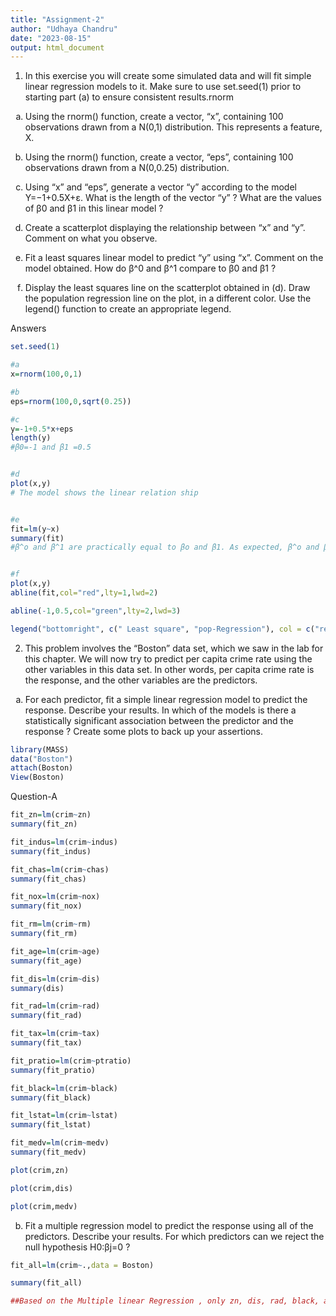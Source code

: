 ---
title: "Assignment-2"
author: "Udhaya Chandru"
date: "2023-08-15"
output: html_document
---

1. In this exercise you will create some simulated data and will fit simple linear regression models to it. Make sure to use set.seed(1) prior to starting part (a) to ensure consistent results.rnorm

a.	Using the rnorm() function, create a vector, “x”, containing 100 observations drawn from a N(0,1) distribution. This represents a feature, X.
b.	Using the rnorm() function, create a vector, “eps”, containing 100 observations drawn from a N(0,0.25) distribution.
c.	Using “x” and “eps”, generate a vector “y” according to the model
Y=−1+0.5X+ε.
What is the length of the vector “y” ? What are the values of β0 and β1 in this linear model ?
 
d.	Create a scatterplot displaying the relationship between “x” and “y”. Comment on what you observe.

e.	Fit a least squares linear model to predict “y” using “x”. Comment on the model obtained. How do β^0 and β^1 compare to β0 and β1 ?

f.	Display the least squares line on the scatterplot obtained in (d). Draw the population regression line on the plot, in a different color. Use the legend() function to create an appropriate legend.

Answers
```{r}
set.seed(1)

#a
x=rnorm(100,0,1)

#b
eps=rnorm(100,0,sqrt(0.25))

#c
y=-1+0.5*x+eps
length(y)
#β0=-1 and β1 =0.5


#d
plot(x,y)
# The model shows the linear relation ship


#e
fit=lm(y~x)
summary(fit)
#β^o and β^1 are practically equal to βo and β1. As expected, β^o and β^1 are statistically significant 


#f
plot(x,y)
abline(fit,col="red",lty=1,lwd=2)

abline(-1,0.5,col="green",lty=2,lwd=3)

legend("bottomright", c(" Least square", "pop-Regression"), col = c("red", "green"), lty = c(1, 2))


```


2.  This problem involves the “Boston” data set, which we saw in the lab for this chapter. We will now try to predict per capita crime rate using the other variables in this data set. In other words, per capita crime rate is the response, and the other variables are the predictors.
a.	For each predictor, fit a simple linear regression model to predict the response. Describe your results. In which of the models is there a statistically significant association between the predictor and the response ? Create some plots to back up your assertions.

```{r}
library(MASS)
data("Boston")
attach(Boston)
View(Boston)


```
Question-A

```{r}
fit_zn=lm(crim~zn)
summary(fit_zn)
```

```{r}
fit_indus=lm(crim~indus)
summary(fit_indus)
```

```{r}
fit_chas=lm(crim~chas)
summary(fit_chas)
```
```{r}
fit_nox=lm(crim~nox)
summary(fit_nox)
```
```{r}
fit_rm=lm(crim~rm)
summary(fit_rm)
```

```{r}
fit_age=lm(crim~age)
summary(fit_age)
```
```{r}
fit_dis=lm(crim~dis)
summary(dis)
```
```{r}
fit_rad=lm(crim~rad)
summary(fit_rad)
```
```{r}
fit_tax=lm(crim~tax)
summary(fit_tax)
```
```{r}
fit_pratio=lm(crim~ptratio)
summary(fit_pratio)
```
```{r}
fit_black=lm(crim~black)
summary(fit_black)
```
```{r}
fit_lstat=lm(crim~lstat)
summary(fit_lstat)
```
```{r}
fit_medv=lm(crim~medv)
summary(fit_medv)

plot(crim,zn)

plot(crim,dis)

plot(crim,medv)
```


b.	Fit a multiple regression model to predict the response using all of the predictors. Describe your results. For which predictors can we reject the null hypothesis H0:βj=0 ?

```{r}
fit_all=lm(crim~.,data = Boston)

summary(fit_all)

##Based on the Multiple linear Regression , only zn, dis, rad, black, and medv have a significant association with crim (p-value is below 0.05) which means we can reject the null hypothesis
```





